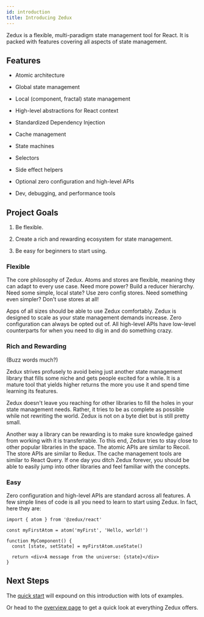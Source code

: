 ```yaml
---
id: introduction
title: Introducing Zedux
---
```


Zedux is a flexible, multi-paradigm state management tool for React. It is packed with features covering all aspects of state management.

## Features

- Atomic architecture

- Global state management

- Local (component, fractal) state management

- High-level abstractions for React context

- Standardized Dependency Injection

- Cache management

- State machines

- Selectors

- Side effect helpers

- Optional zero configuration and high-level APIs

- Dev, debugging, and performance tools

## Project Goals

1. Be flexible.

2. Create a rich and rewarding ecosystem for state management.

3. Be easy for beginners to start using.

### Flexible

The core philosophy of Zedux. Atoms and stores are flexible, meaning they can adapt to every use case. Need more power? Build a reducer hierarchy. Need some simple, local state? Use zero config stores. Need something even simpler? Don't use stores at all!

Apps of all sizes should be able to use Zedux comfortably. Zedux is designed to scale as your state management demands increase. Zero configuration can always be opted out of. All high-level APIs have low-level counterparts for when you need to dig in and do something crazy.

### Rich and Rewarding

(Buzz words much?)

Zedux strives profusely to avoid being just another state management library that fills some niche and gets people excited for a while. It is a mature tool that yields higher returns the more you use it and spend time learning its features.

Zedux doesn't leave you reaching for other libraries to fill the holes in your state management needs. Rather, it tries to be as complete as possible while not rewriting the world. Zedux is not on a byte diet but is still pretty small.

Another way a library can be rewarding is to make sure knowledge gained from working with it is transferrable. To this end, Zedux tries to stay close to other popular libraries in the space. The atomic APIs are similar to Recoil. The store APIs are similar to Redux. The cache management tools are similar to React Query. If one day you ditch Zedux forever, you should be able to easily jump into other libraries and feel familiar with the concepts.

### Easy

Zero configuration and high-level APIs are standard across all features. A few simple lines of code is all you need to learn to start using Zedux. In fact, here they are:

```tsx
import { atom } from '@zedux/react'

const myFirstAtom = atom('myFirst', 'Hello, world!')

function MyComponent() {
  const [state, setState] = myFirstAtom.useState()

  return <div>A message from the universe: {state}</div>
}
```

## Next Steps

The [quick start](../walkthrough/quick-start) will expound on this introduction with lots of examples.

Or head to the [overview page](overview) to get a quick look at everything Zedux offers.
